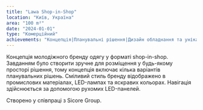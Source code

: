 ```yaml
---
title: "Lawa Shop-in-Shop"
location: "Київ, Україна"
area: "100 m²"
date: "2024-01-01"
type: "Комерційний"
achievements: "Концепція|Планувальні рішення|Дизайн обладнання та унікальних елементів|3d візуалізація|Креслення|Візуальна комунікація"
---
```


Концепція молодіжного бренду одягу у форматі shop-in-shop.
Завданням було створити зручне для розміщення у будь-якому просторі рішення, тому концепція включає кілька варіантів планувальних рішень.
Сміливий стиль бренду відображено в промислових матеріалах, LED-лампах та яскравих кольорах. Навігація здійснюється за допомогою рухомих LED-панелей.

Створено у співпраці з Sicore Group.
